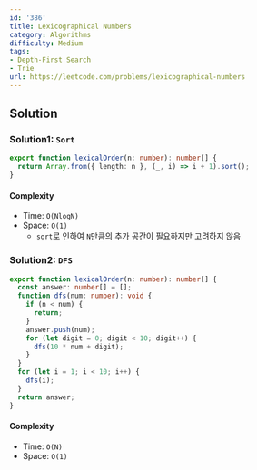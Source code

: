 ```yaml
---
id: '386'
title: Lexicographical Numbers
category: Algorithms
difficulty: Medium
tags:
- Depth-First Search
- Trie
url: https://leetcode.com/problems/lexicographical-numbers
---
```


## Solution

### Solution1: `Sort`

```typescript filename="solution.ts" copy
export function lexicalOrder(n: number): number[] {
  return Array.from({ length: n }, (_, i) => i + 1).sort();
}
```

#### Complexity

- Time: `O(NlogN)`
- Space: `O(1)`
  - `sort`로 인하여 `N`만큼의 추가 공간이 필요하지만 고려하지 않음

### Solution2: `DFS`

```typescript filename="solution.ts" copy
export function lexicalOrder(n: number): number[] {
  const answer: number[] = [];
  function dfs(num: number): void {
    if (n < num) {
      return;
    }
    answer.push(num);
    for (let digit = 0; digit < 10; digit++) {
      dfs(10 * num + digit);
    }
  }
  for (let i = 1; i < 10; i++) {
    dfs(i);
  }
  return answer;
}
```

#### Complexity

- Time: `O(N)`
- Space: `O(1)`


